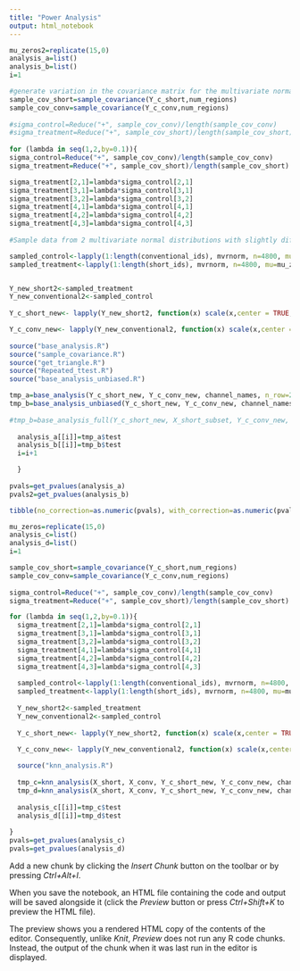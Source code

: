 ```yaml
---
title: "Power Analysis"
output: html_notebook
---
```



```r
mu_zeros2=replicate(15,0)
analysis_a=list()
analysis_b=list()
i=1

#generate variation in the covariance matrix for the multivariate normal distribution we'll be sampling from
sample_cov_short=sample_covariance(Y_c_short,num_regions)
sample_cov_conv=sample_covariance(Y_c_conv,num_regions)
  
#sigma_control=Reduce("+", sample_cov_conv)/length(sample_cov_conv)
#sigma_treatment=Reduce("+", sample_cov_short)/length(sample_cov_short)
  
for (lambda in seq(1,2,by=0.1)){
sigma_control=Reduce("+", sample_cov_conv)/length(sample_cov_conv)
sigma_treatment=Reduce("+", sample_cov_short)/length(sample_cov_short)

sigma_treatment[2,1]=lambda*sigma_control[2,1]
sigma_treatment[3,1]=lambda*sigma_control[3,1]
sigma_treatment[3,2]=lambda*sigma_control[3,2]
sigma_treatment[4,1]=lambda*sigma_control[4,1]
sigma_treatment[4,2]=lambda*sigma_control[4,2]
sigma_treatment[4,3]=lambda*sigma_control[4,3]
  
#Sample data from 2 multivariate normal distributions with slightly different sigma

sampled_control<-lapply(1:length(conventional_ids), mvrnorm, n=4800, mu=mu_zeros2, Sigma=sigma_control)
sampled_treatment<-lapply(1:length(short_ids), mvrnorm, n=4800, mu=mu_zeros2, Sigma=sigma_treatment)


Y_new_short2<-sampled_treatment
Y_new_conventional2<-sampled_control
  
Y_c_short_new<- lapply(Y_new_short2, function(x) scale(x,center = TRUE, scale = FALSE))

Y_c_conv_new<- lapply(Y_new_conventional2, function(x) scale(x,center = TRUE, scale = FALSE))
  
source("base_analysis.R")
source("sample_covariance.R")
source("get_triangle.R")
source("Repeated_ttest.R")
source("base_analysis_unbiased.R")

tmp_a=base_analysis(Y_c_short_new, Y_c_conv_new, channel_names, n_row=2, n_col=1, paired=TRUE)
tmp_b=base_analysis_unbiased(Y_c_short_new, Y_c_conv_new, channel_names, n_row=2, n_col=1, paired=TRUE)
  
#tmp_b=base_analysis_full(Y_c_short_new, X_short_subset, Y_c_conv_new, X_conv_subset, channel_names, short_ids, conventional_ids)
  
  analysis_a[[i]]=tmp_a$test
  analysis_b[[i]]=tmp_b$test
  i=i+1

  }
  
pvals=get_pvalues(analysis_a)
pvals2=get_pvalues(analysis_b)
```

```r
tibble(no_correction=as.numeric(pvals), with_correction=as.numeric(pvals2))
```


```r
mu_zeros=replicate(15,0)
analysis_c=list()
analysis_d=list()
i=1

sample_cov_short=sample_covariance(Y_c_short,num_regions)
sample_cov_conv=sample_covariance(Y_c_conv,num_regions)
  
sigma_control=Reduce("+", sample_cov_conv)/length(sample_cov_conv)
sigma_treatment=Reduce("+", sample_cov_short)/length(sample_cov_short)

for (lambda in seq(1,2,by=0.1)){
  sigma_treatment[2,1]=lambda*sigma_control[2,1]
  sigma_treatment[3,1]=lambda*sigma_control[3,1]
  sigma_treatment[3,2]=lambda*sigma_control[3,2]
  sigma_treatment[4,1]=lambda*sigma_control[4,1]
  sigma_treatment[4,2]=lambda*sigma_control[4,2]
  sigma_treatment[4,3]=lambda*sigma_control[4,3]
  
  sampled_control<-lapply(1:length(conventional_ids), mvrnorm, n=4800, mu=mu_zeros2, Sigma=sigma_control)
  sampled_treatment<-lapply(1:length(short_ids), mvrnorm, n=4800, mu=mu_zeros2, Sigma=sigma_treatment)
  
  Y_new_short2<-sampled_treatment
  Y_new_conventional2<-sampled_control
  
  Y_c_short_new<- lapply(Y_new_short2, function(x) scale(x,center = TRUE, scale = FALSE))

  Y_c_conv_new<- lapply(Y_new_conventional2, function(x) scale(x,center = TRUE, scale = FALSE))
  
  source("knn_analysis.R")
  
  tmp_c=knn_analysis(X_short, X_conv, Y_c_short_new, Y_c_conv_new, channel_names, n_row=2, n_col=1, K=5)
  tmp_d=knn_analysis(X_short, X_conv, Y_c_short_new, Y_c_conv_new, channel_names, n_row=2, n_col=1, K=5)
  
  analysis_c[[i]]=tmp_c$test
  analysis_d[[i]]=tmp_d$test
  
}  
pvals=get_pvalues(analysis_c)
pvals=get_pvalues(analysis_d)
```



Add a new chunk by clicking the *Insert Chunk* button on the toolbar or by pressing *Ctrl+Alt+I*.

When you save the notebook, an HTML file containing the code and output will be saved alongside it (click the *Preview* button or press *Ctrl+Shift+K* to preview the HTML file).

The preview shows you a rendered HTML copy of the contents of the editor. Consequently, unlike *Knit*, *Preview* does not run any R code chunks. Instead, the output of the chunk when it was last run in the editor is displayed.
